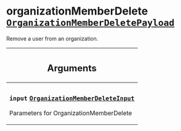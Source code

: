 <!--
  _____   ____    _   _  ____ _______   ______ _____ _____ _______
  |  __  / __   |  | |/ __ __   __| |  ____|  __ _   _|__   __|
  | |  | | |  | | |  | | |  | | | |    | |__  | |  | || |    | |
  | |  | | |  | | | . ` | |  | | | |    |  __| | |  | || |    | |
  | |__| | |__| | | |  | |__| | | |    | |____| |__| || |_   | |
  |_____/ ____/  |_| _|____/  |_|    |______|_____/_____|  |_|
  This file is auto-generated by script/generate_graphql_api_content.sh,
  please build the schema.json by running `rails api:graph:export`
  with https://github.com/buildkite/buildkite/,
  replace the content in data/graphql_data_schema.json
  and run the generation script `./scripts/generate-graphql-api-content.sh`.
-->
<!-- vale off -->

<h1 class="has-pills" data-algolia-exclude>
  organizationMemberDelete
  <a href="/docs/apis/graphql/schemas/object/organizationmemberdeletepayload" class="pill pill--object pill--normal-case pill--large" title="Go to OBJECT OrganizationMemberDeletePayload"><code>OrganizationMemberDeletePayload</code></a>

</h1>
<!-- vale on -->

<p>Remove a user from an organization.</p>

<table class="responsive-table responsive-table--single-column-rows">
  <thead>
    <th>
      <h2 data-algolia-exclude>Arguments</h2>
    </th>
  </thead>
  <tbody>
    <tr>
      <td>
        <h3 class="is-small has-pills">
          <code>input</code>
          <a
            href="/docs/apis/graphql/schemas/input_object/organizationmemberdeleteinput"
            class="pill pill--input_object pill--normal-case pill--medium"
            title="Go to INPUT_OBJECT OrganizationMemberDeleteInput"
          >
            <code>OrganizationMemberDeleteInput</code>
          </a>
        </h3>
        <p>Parameters for OrganizationMemberDelete</p>
      </td>
    </tr>
  </tbody>
</table>
